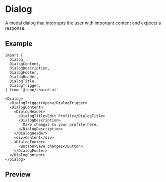 
<Meta of={Stories} />

# Dialog

A modal dialog that interrupts the user with important content and expects a response.

## Example

```tsx
import {
  Dialog,
  DialogContent,
  DialogDescription,
  DialogFooter,
  DialogHeader,
  DialogTitle,
  DialogTrigger,
} from '@repo/shared-ui'

<Dialog>
  <DialogTrigger>Open</DialogTrigger>
  <DialogContent>
    <DialogHeader>
      <DialogTitle>Edit Profile</DialogTitle>
      <DialogDescription>
        Make changes to your profile here.
      </DialogDescription>
    </DialogHeader>
    <div>Content</div>
    <DialogFooter>
      <Button>Save changes</Button>
    </DialogFooter>
  </DialogContent>
</Dialog>
```

## Preview

<Primary />
